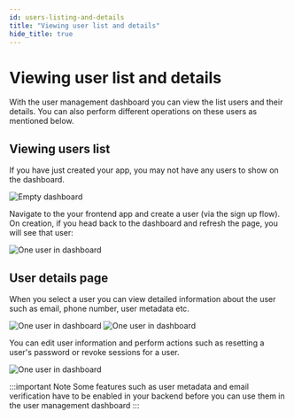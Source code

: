 ```yaml
---
id: users-listing-and-details
title: "Viewing user list and details"
hide_title: true
---
```


<!-- COPY SECTION -->
<!-- ./userdashboard/users-listing-and-details.mdx -->
<!-- 1 -->

# Viewing user list and details

With the user management dashboard you can view the list users and their details. You can also perform different operations on these users as mentioned below.

## Viewing users list

If you have just created your app, you may not have any users to show on the dashboard.

<img src="/img/dashboard/no-users.png" alt="Empty dashboard" />

Navigate to the your frontend app and create a user (via the sign up flow). On creation, if you head back to the dashboard and refresh the page, you will see that user:

<img src="/img/dashboard/one-user.png" alt="One user in dashboard" />

## User details page

When you select a user you can view detailed information about the user such as email, phone number, user metadata etc.

<img src="/img/dashboard/user-info.png" alt="One user in dashboard" />

<img src="/img/dashboard/user-info-continued.png" alt="One user in dashboard" />

You can edit user information and perform actions such as resetting a user's password or revoke sessions for a user.

<img src="/img/dashboard/reset-password.png" alt="One user in dashboard" />

:::important Note
Some features such as user metadata and email verification have to be enabled in your backend before you can use them in the user management dashboard
:::

<!-- END COPY SECTION -->